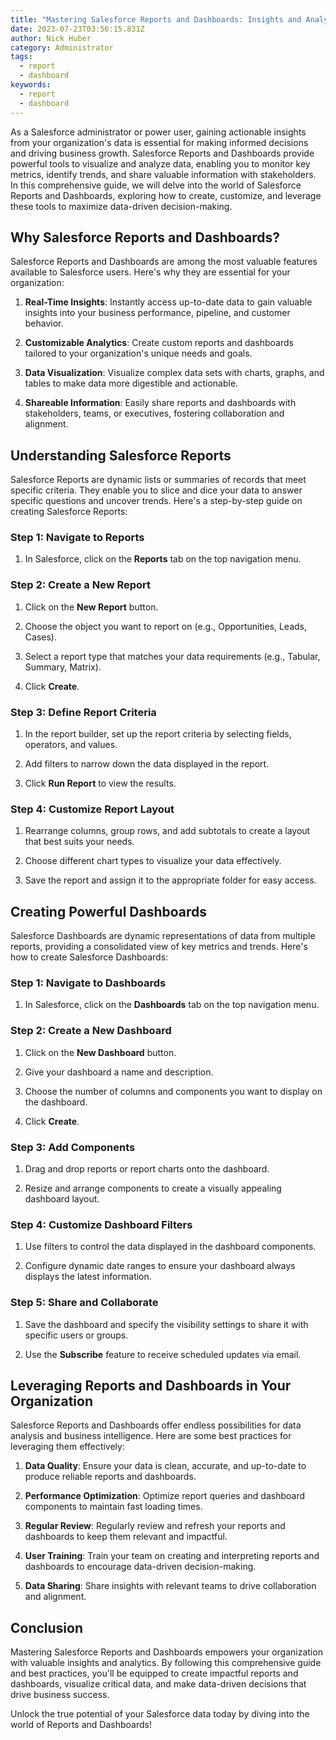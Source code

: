 ```yaml
---
title: "Mastering Salesforce Reports and Dashboards: Insights and Analytics"
date: 2023-07-23T03:56:15.831Z
author: Nick Huber
category: Administrator
tags:
  - report
  - dashboard
keywords:
  - report
  - dashboard
---
```

As a Salesforce administrator or power user, gaining actionable insights from your organization's data is essential for making informed decisions and driving business growth. Salesforce Reports and Dashboards provide powerful tools to visualize and analyze data, enabling you to monitor key metrics, identify trends, and share valuable information with stakeholders. In this comprehensive guide, we will delve into the world of Salesforce Reports and Dashboards, exploring how to create, customize, and leverage these tools to maximize data-driven decision-making.

## Why Salesforce Reports and Dashboards?

Salesforce Reports and Dashboards are among the most valuable features available to Salesforce users. Here's why they are essential for your organization:

1. **Real-Time Insights**: Instantly access up-to-date data to gain valuable insights into your business performance, pipeline, and customer behavior.

2. **Customizable Analytics**: Create custom reports and dashboards tailored to your organization's unique needs and goals.

3. **Data Visualization**: Visualize complex data sets with charts, graphs, and tables to make data more digestible and actionable.

4. **Shareable Information**: Easily share reports and dashboards with stakeholders, teams, or executives, fostering collaboration and alignment.

## Understanding Salesforce Reports

Salesforce Reports are dynamic lists or summaries of records that meet specific criteria. They enable you to slice and dice your data to answer specific questions and uncover trends. Here's a step-by-step guide on creating Salesforce Reports:

### Step 1: Navigate to Reports

1. In Salesforce, click on the **Reports** tab on the top navigation menu.

### Step 2: Create a New Report

1. Click on the **New Report** button.

2. Choose the object you want to report on (e.g., Opportunities, Leads, Cases).

3. Select a report type that matches your data requirements (e.g., Tabular, Summary, Matrix).

4. Click **Create**.

### Step 3: Define Report Criteria

1. In the report builder, set up the report criteria by selecting fields, operators, and values.

2. Add filters to narrow down the data displayed in the report.

3. Click **Run Report** to view the results.

### Step 4: Customize Report Layout

1. Rearrange columns, group rows, and add subtotals to create a layout that best suits your needs.

2. Choose different chart types to visualize your data effectively.

3. Save the report and assign it to the appropriate folder for easy access.

## Creating Powerful Dashboards

Salesforce Dashboards are dynamic representations of data from multiple reports, providing a consolidated view of key metrics and trends. Here's how to create Salesforce Dashboards:

### Step 1: Navigate to Dashboards

1. In Salesforce, click on the **Dashboards** tab on the top navigation menu.

### Step 2: Create a New Dashboard

1. Click on the **New Dashboard** button.

2. Give your dashboard a name and description.

3. Choose the number of columns and components you want to display on the dashboard.

4. Click **Create**.

### Step 3: Add Components

1. Drag and drop reports or report charts onto the dashboard.

2. Resize and arrange components to create a visually appealing dashboard layout.

### Step 4: Customize Dashboard Filters

1. Use filters to control the data displayed in the dashboard components.

2. Configure dynamic date ranges to ensure your dashboard always displays the latest information.

### Step 5: Share and Collaborate

1. Save the dashboard and specify the visibility settings to share it with specific users or groups.

2. Use the **Subscribe** feature to receive scheduled updates via email.

## Leveraging Reports and Dashboards in Your Organization

Salesforce Reports and Dashboards offer endless possibilities for data analysis and business intelligence. Here are some best practices for leveraging them effectively:

1. **Data Quality**: Ensure your data is clean, accurate, and up-to-date to produce reliable reports and dashboards.

2. **Performance Optimization**: Optimize report queries and dashboard components to maintain fast loading times.

3. **Regular Review**: Regularly review and refresh your reports and dashboards to keep them relevant and impactful.

4. **User Training**: Train your team on creating and interpreting reports and dashboards to encourage data-driven decision-making.

5. **Data Sharing**: Share insights with relevant teams to drive collaboration and alignment.

## Conclusion

Mastering Salesforce Reports and Dashboards empowers your organization with valuable insights and analytics. By following this comprehensive guide and best practices, you'll be equipped to create impactful reports and dashboards, visualize critical data, and make data-driven decisions that drive business success.

Unlock the true potential of your Salesforce data today by diving into the world of Reports and Dashboards!
